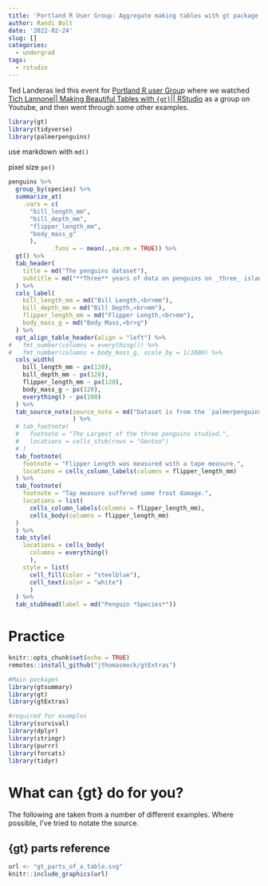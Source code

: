 ```yaml
---
title: 'Portland R User Group: Aggregate making tables with gt package'
author: Randi Bolt
date: '2022-02-24'
slug: []
categories:
  - undergrad
tags:
  - rstudio
---
```


Ted Landeras led this event for [Portland R user Grou](https://pdxrlang.com/)p where we watched [Tich Lannone|| Making Beautiful Tables with `{gt}`|| RStudio](https://www.youtube.com/watch?v=z0UGmMOxl-c) as a group on Youtube, and then went through some other examples. 

```r
library(gt)
library(tidyverse)
library(palmerpenguins)
```

use markdown with `md()`

pixel size `px()`

```r
penguins %>%
  group_by(species) %>%
  summarize_at(
    .vars = c(
      "bill_length_mm", 
      "bill_depth_mm",
      "flipper_length_mm",
      "body_mass_g"
      ),
            .funs = ~ mean(.,na.rm = TRUE)) %>%
  gt() %>%
  tab_header(
    title = md("The penguins dataset"),
    subtitle = md("**Three** years of data on penguins on _three_ islands.")
  ) %>%
  cols_label(
    bill_length_mm = md("Bill Length,<br>mm"),
    bill_depth_mm = md("Bill Depth,<br>mm"),
    flipper_length_mm = md("Flipper Length,<br>mm"),
    body_mass_g = md("Body Mass,<br>g")
  ) %>%
  opt_align_table_header(align = "left") %>% 
#   fmt_number(columns = everything()) %>%
#   fmt_number(columns = body_mass_g, scale_by = 1/1000) %>%
  cols_width(
    bill_length_mm ~ px(120),
    bill_depth_mm ~ px(120),
    flipper_length_mm ~ px(120),
    body_mass_g ~ px(120),
    everything() ~ px(100)
  ) %>% 
  tab_source_note(source_note = md("Dataset is from the `palmerpenguins` **R** package.")
                  ) %>%
  # tab_footnote(
  #   footnote = "The Largest of the three penguins studied.",
  #   locations = cells_stub(rows = "Gentoo")
  # )
  tab_footnote(
    footnote = "Flipper Length was measured with a tape measure.",
    locations = cells_column_labels(columns = flipper_length_mm)
  ) %>%
  tab_footnote(
    footnote = "Tap measure suffered some frost damage.",
    locations = list(
      cells_column_labels(columns = flipper_length_mm),
      cells_body(columns = flipper_length_mm)
  )
  ) %>%
  tab_style(
    locations = cells_body(
      columns = everything()
      ),
    style = list(
      cell_fill(color = "steelblue"),
      cell_text(color = "white")
      )
  ) %>%
  tab_stubhead(label = md("Penguin *Species*"))
```

# Practice 

```r
knitr::opts_chunk$set(echo = TRUE)
remotes::install_github("jthomasmock/gtExtras")

#Main packages
library(gtsummary) 
library(gt) 
library(gtExtras)

#required for examples
library(survival)
library(dplyr) 
library(stringr) 
library(purrr) 
library(forcats)
library(tidyr)
```

# What can {gt} do for you?

The following are taken from a number of different examples. Where possible, I've tried to notate the source.


## {gt} parts reference

```r
url <- "gt_parts_of_a_table.svg"
knitr::include_graphics(url)
```





